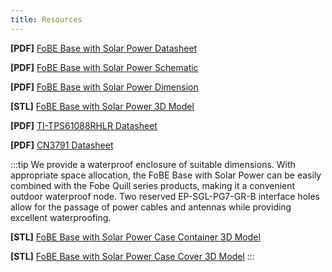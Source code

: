 ```yaml
---
title: Resources
---
```


**[PDF]** [FoBE Base with Solar Power Datasheet](/assets/files/f2101/f2101.prj.datasheet.r1a.pdf)

**[PDF]** [FoBE Base with Solar Power Schematic](/assets/files/f2101/f2101.prj.sch.r1a.pdf)

**[PDF]** [FoBE Base with Solar Power Dimension](/assets/files/f2101/f2101.prj.dim.r1a.pdf)

**[STL]** [FoBE Base with Solar Power 3D Model](/assets/files/f2101/f2101.prj.model.r1a.stl)

**[PDF]** [TI-TPS61088RHLR Datasheet](https://www.ti.com/cn/lit/ds/symlink/tps61088.pdf?ts=1753754780893&ref_url=https%253A%252F%252Fitem.szlcsc.com%252F)

**[PDF]** [CN3791 Datasheet](https://atta.szlcsc.com/upload/public/pdf/source/20180228/C154992_15198053154561377167.pdf)

:::tip
We provide a waterproof enclosure of suitable dimensions. With appropriate space allocation, the FoBE Base with Solar Power can be easily combined with the Fobe Quill series products, making it a convenient outdoor waterproof node. Two reserved EP-SGL-PG7-GR-B interface holes allow for the passage of power cables and antennas while providing excellent waterproofing.

**[STL]** [FoBE Base with Solar Power Case Container 3D Model](/assets/files/f2101/f2101.prj.model-container.stl)

**[STL]** [FoBE Base with Solar Power Case Cover 3D Model](/assets/files/f2101/f2101.prj.model-cover.stl)
:::